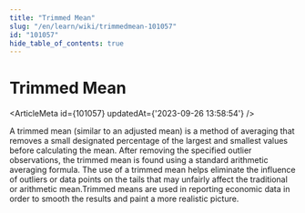 ```yaml
---
title: "Trimmed Mean"
slug: "/en/learn/wiki/trimmedmean-101057"
id: "101057"
hide_table_of_contents: true
---
```



# Trimmed Mean

<ArticleMeta id={101057} updatedAt={'2023-09-26 13:58:54'} />
<div className='border-solid border-b border-t-0 my-4 border-[var(--ifm-color-gray-300)]' />

A trimmed mean (similar to an adjusted mean) is a method of averaging that removes a small designated percentage of the largest and smallest values before calculating the mean. After removing the specified outlier observations, the trimmed mean is found using a standard arithmetic averaging formula. The use of a trimmed mean helps eliminate the influence of outliers or data points on the tails that may unfairly affect the traditional or arithmetic mean.Trimmed means are used in reporting economic data in order to smooth the results and paint a more realistic picture.
